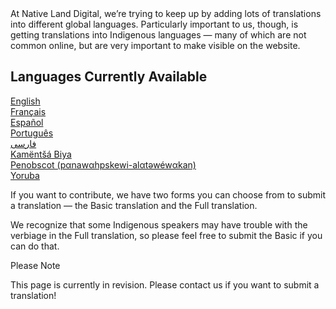 <div class="mt-4 nld-text-lg nld-text-teal-500">At Native Land Digital, we’re trying to keep up by adding lots of translations into different global languages. Particularly important to us, though, is getting translations into Indigenous languages — many of which are not common online, but are very important to make visible on the website.</div>

## Languages Currently Available

<div className="grid grid-cols-4 gap-4 mt-4">
  <div className="rounded-xl nld-bg-grey-50 p-4 py-8 flex items-center justify-center font-semibold">
    <a className="nld-font-noto nld-text-teal-500" href="https://native-land.ca/en">English</a>
  </div>
  <div className="rounded-xl nld-bg-grey-50 p-4 py-8 flex items-center justify-center font-semibold">
    <a className="nld-font-noto nld-text-teal-500 " href="https://native-land.ca/fr">Français</a>
  </div>
  <div className="rounded-xl nld-bg-grey-50 p-4 py-8 flex items-center justify-center font-semibold">
    <a className="nld-font-noto nld-text-teal-500" href="https://native-land.ca/es">Español</a>
  </div>
  <div className="rounded-xl nld-bg-grey-50 p-4 py-8 flex items-center justify-center font-semibold">
    <a className="nld-font-noto nld-text-teal-500" href="https://native-land.ca/pt-br">Português</a>
  </div>
  <div className="rounded-xl nld-bg-grey-50 p-4 py-8 flex items-center justify-center font-semibold">
    <a className="nld-font-noto nld-text-teal-500" href="ttps://native-land.ca/fa">فارسی</a>
  </div>
  <div className="rounded-xl nld-bg-grey-50 p-4 py-8 flex items-center justify-center font-semibold">
    <a className="nld-font-noto nld-text-teal-500" href="https://native-land.ca/kb">Kamëntšá Biya</a>
  </div>
  <div className="rounded-xl nld-bg-grey-50 p-4 py-8 flex text-center items-center justify-center font-semibold">
    <a className="nld-font-noto nld-text-teal-500" href="https://native-land.ca/pan">Penobscot (pαnawαhpskewi-alαtəwéwαkan)</a>
  </div>
  <div className="rounded-xl nld-bg-grey-50 p-4 py-8 flex items-center justify-center font-semibold">
    <a className="nld-font-noto nld-text-teal-500" href="https://native-land.ca/yo">Yoruba</a>
  </div>
</div>

If you want to contribute, we have two forms you can choose from to submit a translation — the Basic translation and the Full translation.

We recognize that some Indigenous speakers may have trouble with the verbiage in the Full translation, so please feel free to submit the Basic if you can do that.

<div class="border-l-4 nld-border-brown-500 nld-bg-brown-50 p-4 mt-8">
  <div class="uppercase nld-text-brown-500 nld-font-jost nld-font-h5">Please Note</div>

  This page is currently in revision. Please contact us if you want to submit a translation!
</div>

